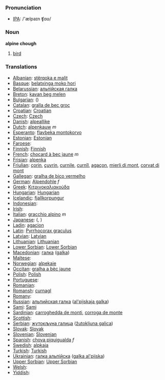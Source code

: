 === Pronunciation ===
*[[w:IPA|IPA]]: /'ælpaɪn ʧɑʊ/

=== Noun ===

'''alpine chough'''

# [[bird]]

=== Translations ===

*[[Albanian]]: [[stërqoka e malit]]
*[[Basque]]: [[belatxinga moko hori]]
*[[Belarussian]]: [[альпiйская галка]]
*[[Breton]]: [[kavan beg melen]]
*[[Bulgarian]]: [[]] ([[]])
*[[Catalan]]: [[gralla de bec groc]]
*[[Croatian]]: [[Croatian]]
*[[Czech]]: [[Czech]]
*[[Danish]]: [[alpeallike]]
*[[Dutch]]: [[alpenkauw]] ''m''
*[[Esperanto]]: [[flavbeka montokorvo]]
*[[Estonian]]: [[Estonian]]
*[[Faroese]]: [[]]
*[[Finnish]]: [[Finnish]]
*[[French]]: [[chocard à bec jaune]] ''m''
*[[Frisian]]: [[alpenka]]
*[[Friulian]]: [[çorin]], [[çuvrin]], [[curnile]], [[curnîl]], [[agaçon]], [[mierli di mont]], [[corvat di mont]]
*[[Gallegan]]: [[gralha de bico vermelho]]
*[[German]]: [[Alpendohle]] ''f''
*[[Greek]]: [[Κιτρινοκαλιακούδα]] '' ''
*[[Hungarian]]: [[Hungarian]]
*[[Icelandic]]: [[fjallkorpungur]]
*[[Indonesian]]: [[]]
*[[Irish]]: [[]]
*[[Italian]]: [[gracchio alpino]] ''m''
*[[Japanese]]: [[]] ([[]], )
*[[Ladin]]: [[agacion]]
*[[Latin]]: [[Pyrrhocorax graculus]] '' ''
*[[Latvian]]: [[Latvian]]
*[[Lithuanian]]: [[Lithuanian]]
*[[Lower Sorbian]]: [[Lower Sorbian]]
*[[Macedonian]]: [[гaлкa]] ([[galka]])
*[[Maltese]]: [[]]
*[[Norwegian]]: [[alpekaie]]
*[[Occitan]]: [[gralha a bèc jaune]]
*[[Polish]]: [[Polish]] '' ''
*[[Portuguese]]: [[]]
*[[Romanian]]: [[]]
*[[Romansh]]: [[curnagl]]
*[[Romany]]: [[]]
*[[Russian]]: [[альпийская галка]] ([[al'pijskaja galka]]) '' ''
*[[Sami]]: [[Sami]]
*[[Sardinian]]: [[carroghedda de monti]], [[corroga de monte]]
*[[Scottish]]: [[]]
*[[Serbian]]: [[жутокљуна галица]] ([[žutokljuna galica]])
*[[Slovak]]: [[Slovak]]
*[[Slovenian]]: [[Slovenian]]
*[[Spanish]]: [[chova piquigualda]] ''f''
*[[Swedish]]: [[alpkaja]]
*[[Turkish]]: [[Turkish]]
*[[Ukrainian]]: [[галка альпiйска]] ([[galka al'pijska]])
*[[Upper Sorbian]]: [[Upper Sorbian]]
*[[Welsh]]: [[]]
*[[Yiddish]]: [[]]